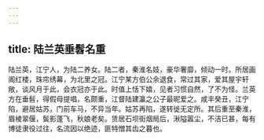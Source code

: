 ```yaml
---
---
---
```

title: 陆兰英垂髫名重
---



陆兰英，江宁人，为陆二养女。陆二者，秦淮名妓，豪华奢靡，倾动一时。所居画阁红楼，珠帘绣幕，为北里之冠。江宁某方伯公余退食，常过其家，爱其屋宇轩敞，谈风月于此，会衣冠亦于此。时值上恬下嬉，见者习惯自然，了不为怪。兰英方在垂髫，得假母提唱，名颇重，江督陆建瀛之公子最昵爱之。咸丰癸丑，江宁陷，避居姑苏，门前车马，不异当年。姑苏再陷，遂转徙无定所。其后重至秦淮，眉棱翠偃，鬓影蓬飞，秋娘老矣。赁居石坝街烟局后，湫隘嚣尘，不洁已甚，每有博徒隶役过往，名流因以绝迹，匪特憎其齿之暮也。